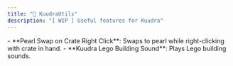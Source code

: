 ```yaml
---
title: "🌋 KuudraUtils"
description: "[ WIP ] Useful features for Kuudra"
---
```


<Accordion title="General" icon="gear">
  - **Pearl Swap on Crate Right Click**: Swaps to pearl while right-clicking with crate in hand.
  - **Kuudra Lego Building Sound**: Plays Lego building sounds.
</Accordion>

